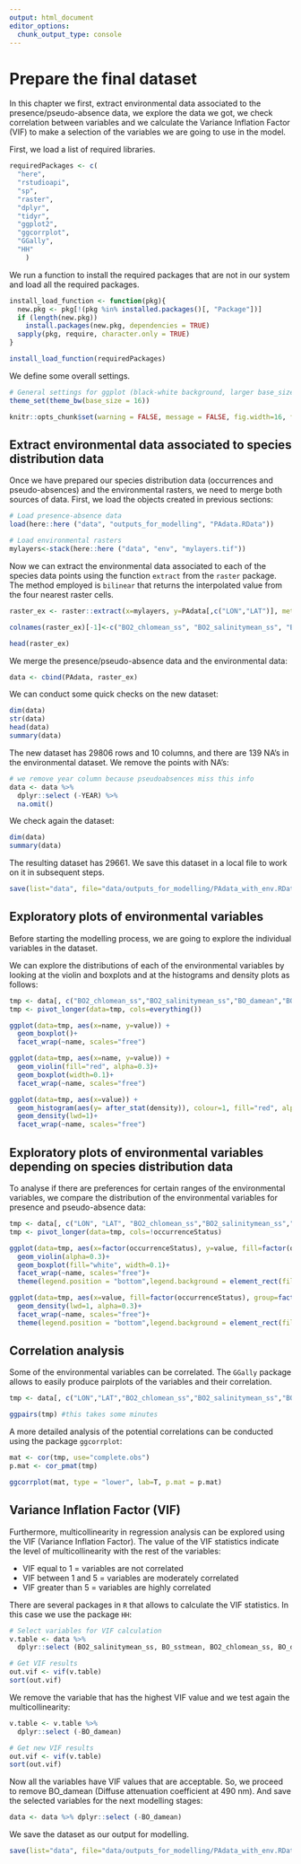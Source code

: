```yaml
---
output: html_document
editor_options: 
  chunk_output_type: console
---
```


<!-- 
This file is part of a gitbook that should be cited as: 

Valle, M., Citores, L., Ibaibarriaga, L., Chust, C. (2023) GAM-NICHE: Shape-Constrained GAMs to build Species Distribution Models under the ecological niche theory. AZTI. https://doi.org/10.57762/fzpy-6w51 

This tutorial has been supported by the European Union’s Horizon 2020 research and innovation programme under grant agreements No 862428 MISSION ATLANTIC project
-->

# Prepare the final dataset

In this chapter we first, extract environmental data associated to the presence/pseudo-absence data, we explore the data we got, we check correlation between variables and we calculate the Variance Inflation Factor (VIF) to make a selection of the variables we are going to use in the model. 

First, we load a list of required libraries.
```r
requiredPackages <- c(
  "here", 
  "rstudioapi",  
  "sp", 
  "raster", 
  "dplyr",
  "tidyr",
  "ggplot2",
  "ggcorrplot",
  "GGally", 
  "HH" 
    )
```

We run a function to install the required packages that are not in our system and load all the required packages.
```r
install_load_function <- function(pkg){
  new.pkg <- pkg[!(pkg %in% installed.packages()[, "Package"])]
  if (length(new.pkg))
    install.packages(new.pkg, dependencies = TRUE)
  sapply(pkg, require, character.only = TRUE)
}

install_load_function(requiredPackages)

```

We define some overall settings.
```r
# General settings for ggplot (black-white background, larger base_size)
theme_set(theme_bw(base_size = 16))
```

```r
knitr::opts_chunk$set(warning = FALSE, message = FALSE, fig.width=16, fig.height=12)
```

## Extract environmental data associated to species distribution data

Once we have prepared our species distribution data (occurrences and pseudo-absences) and the environmental rasters, we need to merge both sources of data. First, we load the objects created in previous sections:
```r
# Load presence-absence data
load(here::here ("data", "outputs_for_modelling", "PAdata.RData"))

# Load environmental rasters
mylayers<-stack(here::here ("data", "env", "mylayers.tif"))
```

Now we can extract the environmental data associated to each of the species data points using the function `extract` from the `raster` package. The method employed is `bilinear` that returns the interpolated value from the four nearest raster cells.
```r
raster_ex <- raster::extract(x=mylayers, y=PAdata[,c("LON","LAT")], method="bilinear", na.rm=TRUE, df=T) 

colnames(raster_ex)[-1]<-c("BO2_chlomean_ss", "BO2_salinitymean_ss", "BO_damean" ,"BO_sstmean")

head(raster_ex)
```

We merge the presence/pseudo-absence data and the environmental data: 
```r
data <- cbind(PAdata, raster_ex)
```

We can conduct some quick checks on the new dataset:  
```r
dim(data)
str(data)
head(data)
summary(data)
```

The new dataset has 29806 rows and 10 columns, and there are 139 NA's in the environmental dataset. We remove the points with NA's:
```r
# we remove year column because pseudoabsences miss this info
data <- data %>% 
  dplyr::select (-YEAR) %>% 
  na.omit()
```

We check again the dataset:
```r
dim(data)
summary(data) 
```

The resulting dataset has 29661. We save this dataset in a local file to work on it in subsequent steps. 
```r
save(list="data", file="data/outputs_for_modelling/PAdata_with_env.RData")
```

## Exploratory plots of environmental variables

Before starting the modelling process, we are going to explore the individual variables in the dataset. 

We can explore the distributions of each of the environmental variables by looking at the violin and boxplots and at the histograms and density plots as follows: 

```r
tmp <- data[, c("BO2_chlomean_ss","BO2_salinitymean_ss","BO_damean","BO_sstmean")]
tmp <- pivot_longer(data=tmp, cols=everything()) 

ggplot(data=tmp, aes(x=name, y=value)) + 
  geom_boxplot()+
  facet_wrap(~name, scales="free")

ggplot(data=tmp, aes(x=name, y=value)) + 
  geom_violin(fill="red", alpha=0.3)+
  geom_boxplot(width=0.1)+
  facet_wrap(~name, scales="free")

ggplot(data=tmp, aes(x=value)) + 
  geom_histogram(aes(y= after_stat(density)), colour=1, fill="red", alpha=0.3)+
  geom_density(lwd=1)+
  facet_wrap(~name, scales="free")
```

## Exploratory plots of environmental variables depending on species distribution data

To analyse if there are preferences for certain ranges of the environmental variables, we compare the distribution of the environmental variables for presence and pseudo-absence data:   
```r
tmp <- data[, c("LON", "LAT", "BO2_chlomean_ss","BO2_salinitymean_ss","BO_damean","BO_sstmean","occurrenceStatus")]
tmp <- pivot_longer(data=tmp, cols=!occurrenceStatus) 

ggplot(data=tmp, aes(x=factor(occurrenceStatus), y=value, fill=factor(occurrenceStatus), group=factor(occurrenceStatus))) + 
  geom_violin(alpha=0.3)+
  geom_boxplot(fill="white", width=0.1)+
  facet_wrap(~name, scales="free")+
  theme(legend.position = "bottom",legend.background = element_rect(fill = "white", colour = NA))

ggplot(data=tmp, aes(x=value, fill=factor(occurrenceStatus), group=factor(occurrenceStatus))) + 
  geom_density(lwd=1, alpha=0.3)+
  facet_wrap(~name, scales="free")+
  theme(legend.position = "bottom",legend.background = element_rect(fill = "white", colour = NA))
```

## Correlation analysis

Some of the environmental variables can be correlated. The `GGally` package allows to easily produce pairplots of the variables and their correlation.  
```r
tmp <- data[, c("LON","LAT","BO2_chlomean_ss","BO2_salinitymean_ss","BO_damean","BO_sstmean")]

ggpairs(tmp) #this takes some minutes
```

A more detailed analysis of the potential correlations can be conducted using the package `ggcorrplot`:
```r
mat <- cor(tmp, use="complete.obs") 
p.mat <- cor_pmat(tmp)

ggcorrplot(mat, type = "lower", lab=T, p.mat = p.mat)
```

## Variance Inflation Factor (VIF) 

Furthermore, multicollinearity in regression analysis can be explored using the VIF (Variance Inflation Factor). The value of the VIF statistics indicate the level of multicollinearity with the rest of the variables:

* VIF equal to 1 = variables are not correlated
* VIF between 1 and 5 = variables are moderately correlated 
* VIF greater than 5 = variables are highly correlated

There are several packages in `R` that allows to calculate the VIF statistics. In this case we use the package `HH`: 
```r
# Select variables for VIF calculation
v.table <- data %>% 
  dplyr::select (BO2_salinitymean_ss, BO_sstmean, BO2_chlomean_ss, BO_damean)

# Get VIF results
out.vif <- vif(v.table)
sort(out.vif)
```

We remove the variable that has the highest VIF value and we test again the multicollinearity: 
```r
v.table <- v.table %>% 
  dplyr::select (-BO_damean)

# Get new VIF results
out.vif <- vif(v.table)
sort(out.vif)
```

Now all the variables have VIF values that are acceptable. So, we proceed to remove BO_damean (Diffuse attenuation coefficient at 490 nm). And save the selected variables for the next modelling stages:
```r
data <- data %>% dplyr::select (-BO_damean)
```

We save the dataset as our output for modelling.
```r
save(list="data", file="data/outputs_for_modelling/PAdata_with_env.RData")
```


